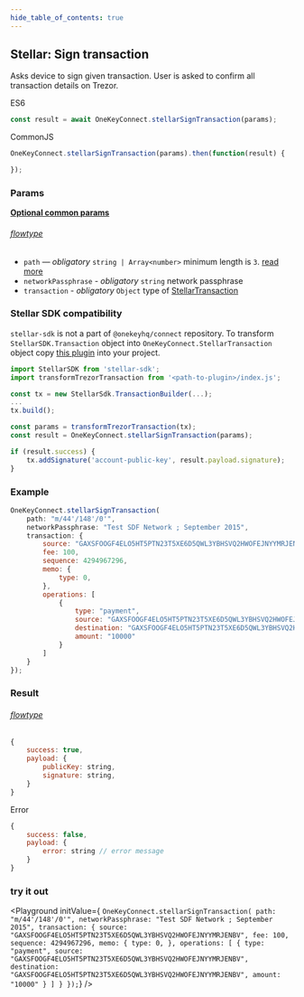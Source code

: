 ```yaml
---
hide_table_of_contents: true
---
```



## Stellar: Sign transaction
Asks device to sign given transaction. User is asked to confirm all transaction
details on Trezor.

ES6
```javascript
const result = await OneKeyConnect.stellarSignTransaction(params);
```

CommonJS
```javascript
OneKeyConnect.stellarSignTransaction(params).then(function(result) {

});
```

### Params
[****Optional common params****](./commonParams)
###### [flowtype](https://github.com/OneKeyHQ/connect/blob/onekey/src/js/types/params.js#L149-L154)
* `path` — *obligatory* `string | Array<number>` minimum length is `3`. [read more](./path)
* `networkPassphrase` - *obligatory* `string` network passphrase
* `transaction` - *obligatory* `Object` type of [StellarTransaction](https://github.com/OneKeyHQ/connect/blob/onekey/src/js/types/stellar.js#L129)

### Stellar SDK compatibility
`stellar-sdk` is not a part of `@onekeyhq/connect` repository.
To transform `StellarSDK.Transaction` object into `OneKeyConnect.StellarTransaction` object copy [this plugin](https://github.com/OneKeyHQ/connect/blob/onekey/src/js/plugins/stellar/plugin.js) into your project.
```javascript
import StellarSDK from 'stellar-sdk';
import transformTrezorTransaction from '<path-to-plugin>/index.js';

const tx = new StellarSdk.TransactionBuilder(...);
...
tx.build();

const params = transformTrezorTransaction(tx);
const result = OneKeyConnect.stellarSignTransaction(params);

if (result.success) {
    tx.addSignature('account-public-key', result.payload.signature);
}
```

### Example
```javascript
OneKeyConnect.stellarSignTransaction(
    path: "m/44'/148'/0'",
    networkPassphrase: "Test SDF Network ; September 2015",
    transaction: {
        source: "GAXSFOOGF4ELO5HT5PTN23T5XE6D5QWL3YBHSVQ2HWOFEJNYYMRJENBV",
        fee: 100,
        sequence: 4294967296,
        memo: {
            type: 0,
        },
        operations: [
            {
                type: "payment",
                source: "GAXSFOOGF4ELO5HT5PTN23T5XE6D5QWL3YBHSVQ2HWOFEJNYYMRJENBV",
                destination: "GAXSFOOGF4ELO5HT5PTN23T5XE6D5QWL3YBHSVQ2HWOFEJNYYMRJENBV",
                amount: "10000"
            }
        ]
    }
});
```

### Result
###### [flowtype](https://github.com/OneKeyHQ/connect/blob/onekey/src/js/types/response.js#L129-L132)
```javascript
{
    success: true,
    payload: {
        publicKey: string,
        signature: string,
    }
}
```
Error
```javascript
{
    success: false,
    payload: {
        error: string // error message
    }
}
```


### try it out
<Playground
    initValue={
`OneKeyConnect.stellarSignTransaction(
    path: "m/44'/148'/0'",
    networkPassphrase: "Test SDF Network ; September 2015",
    transaction: {
        source: "GAXSFOOGF4ELO5HT5PTN23T5XE6D5QWL3YBHSVQ2HWOFEJNYYMRJENBV",
        fee: 100,
        sequence: 4294967296,
        memo: {
            type: 0,
        },
        operations: [
            {
                type: "payment",
                source: "GAXSFOOGF4ELO5HT5PTN23T5XE6D5QWL3YBHSVQ2HWOFEJNYYMRJENBV",
                destination: "GAXSFOOGF4ELO5HT5PTN23T5XE6D5QWL3YBHSVQ2HWOFEJNYYMRJENBV",
                amount: "10000"
            }
        ]
    }
});`}
/>

